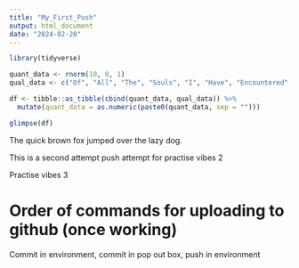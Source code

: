 ```yaml
---
title: "My_First_Push"
output: html_document
date: "2024-02-20"
---
```




```r

library(tidyverse)

quant_data <- rnorm(10, 0, 1)
qual_data <- c("Of", "All", "The", "Souls", "I", "Have", "Encountered", "In", "My", "Travels")

df <- tibble::as_tibble(cbind(quant_data, qual_data)) %>%
  mutate(quant_data = as.numeric(paste0(quant_data, sep = "")))

glimpse(df)

```

The quick brown fox jumped over the lazy dog.

This is a second attempt push attempt for practise vibes 2 

Practise vibes 3 

# Order of commands for uploading to github (once working)

Commit in environment, commit in pop out box, push in environment 
